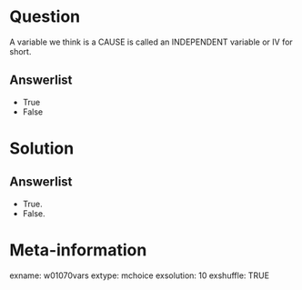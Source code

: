 Question
========
A variable we think is a CAUSE is called an INDEPENDENT variable or IV for short.

Answerlist
----------
* True
* False


Solution
========

Answerlist
----------
* True.
* False.


Meta-information
================
exname: w01070vars
extype: mchoice
exsolution: 10
exshuffle: TRUE